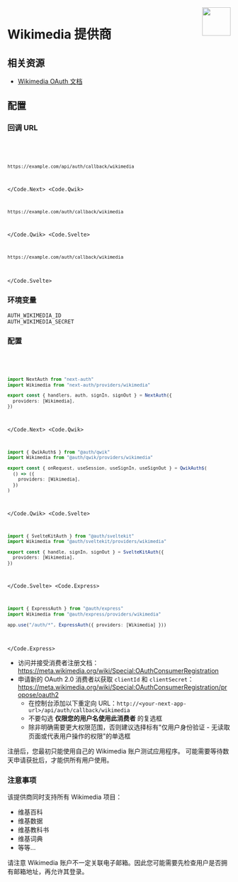 
<img align="right" src="/img/providers/wikimedia.svg" height="64" width="64" />

# Wikimedia 提供商

## 相关资源

- [Wikimedia OAuth 文档](https://www.mediawiki.org/wiki/Extension:OAuth)

## 配置

### 回调 URL

<Code>
  <Code.Next>

```bash
https://example.com/api/auth/callback/wikimedia
```

  </Code.Next>
  <Code.Qwik>

```bash
https://example.com/auth/callback/wikimedia
```

  </Code.Qwik>
  <Code.Svelte>

```bash
https://example.com/auth/callback/wikimedia
```

  </Code.Svelte>
</Code>

### 环境变量

```
AUTH_WIKIMEDIA_ID
AUTH_WIKIMEDIA_SECRET
```

### 配置

<Code>
  <Code.Next>

```ts filename="/auth.ts"
import NextAuth from "next-auth"
import Wikimedia from "next-auth/providers/wikimedia"

export const { handlers, auth, signIn, signOut } = NextAuth({
  providers: [Wikimedia],
})
```

  </Code.Next>
  <Code.Qwik>
  
```ts filename="/src/routes/plugin@auth.ts"
import { QwikAuth$ } from "@auth/qwik"
import Wikimedia from "@auth/qwik/providers/wikimedia"

export const { onRequest, useSession, useSignIn, useSignOut } = QwikAuth$(
  () => ({
    providers: [Wikimedia],
  })
)
```

  </Code.Qwik>
  <Code.Svelte>

```ts filename="/src/auth.ts"
import { SvelteKitAuth } from "@auth/sveltekit"
import Wikimedia from "@auth/sveltekit/providers/wikimedia"

export const { handle, signIn, signOut } = SvelteKitAuth({
  providers: [Wikimedia],
})
```

  </Code.Svelte>
  <Code.Express>

```ts filename="/src/app.ts"
import { ExpressAuth } from "@auth/express"
import Wikimedia from "@auth/express/providers/wikimedia"

app.use("/auth/*", ExpressAuth({ providers: [Wikimedia] }))
```

  </Code.Express>
</Code>

- 访问并接受消费者注册文档：https://meta.wikimedia.org/wiki/Special:OAuthConsumerRegistration
- 申请新的 OAuth 2.0 消费者以获取 `clientId` 和 `clientSecret`：https://meta.wikimedia.org/wiki/Special:OAuthConsumerRegistration/propose/oauth2
  - 在控制台添加以下重定向 URL：`http://<your-next-app-url>/api/auth/callback/wikimedia`
  - 不要勾选 **仅限您的用户名使用此消费者** 的复选框
  - 除非明确需要更大权限范围，否则建议选择标有"仅用户身份验证 - 无读取页面或代表用户操作的权限"的单选框

注册后，您最初只能使用自己的 Wikimedia 账户测试应用程序。
可能需要等待数天申请获批后，才能供所有用户使用。

### 注意事项

该提供商同时支持所有 Wikimedia 项目：

- 维基百科
- 维基数据
- 维基教科书
- 维基词典
- 等等...

请注意 Wikimedia 账户不一定关联电子邮箱。因此您可能需要先检查用户是否拥有邮箱地址，再允许其登录。
